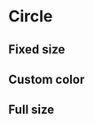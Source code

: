 
<Meta title="Types/Circle" />

# Circle

## Fixed size
<Preview>
  <Story name="Fixed size">
    <div
      class="skelly-circle"
      data-size="64px"
    ></div>
  </Story>
</Preview>

## Custom color
<Preview>
  <Story name="Custom color">
    <div
      class="skelly-circle"
      data-size="64px"
      data-color="#80cccc"
    ></div>
  </Story>
</Preview>

## Full size
<Preview>
  <Story name="Full size">
    <div style={{width: '320px', height: '320px'}}>
      <div class="skelly-circle"></div>
    </div>
  </Story>
</Preview>